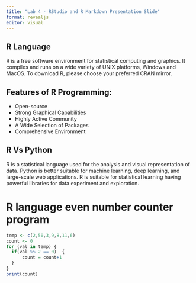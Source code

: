 ---
title: "Lab 4 - RStudio and R Markdown Presentation Slide"
format: revealjs
editor: visual
---

## R Language

R is a free software environment for statistical computing and graphics. It compiles and runs on a wide variety of UNIX platforms, Windows and MacOS. To download R, please choose your preferred CRAN mirror.

## Features of R Programming:

-   Open-source
-   Strong Graphical Capabilities
-   Highly Active Community
-   A Wide Selection of Packages
-   Comprehensive Environment

## R Vs Python

R is a statistical language used for the analysis and visual representation of data. Python is better suitable for machine learning, deep learning, and large-scale web applications. R is suitable for statistical learning having powerful libraries for data experiment and exploration.

# R language even number counter program

```{r Event number, include=TRUE, warning=TRUE, echo=FALSE}

temp <- c(2,50,3,9,8,11,6)
count <- 0
for (val in temp) {
  if(val %% 2 == 0)  {
      count = count+1
  }
}
print(count)
```
